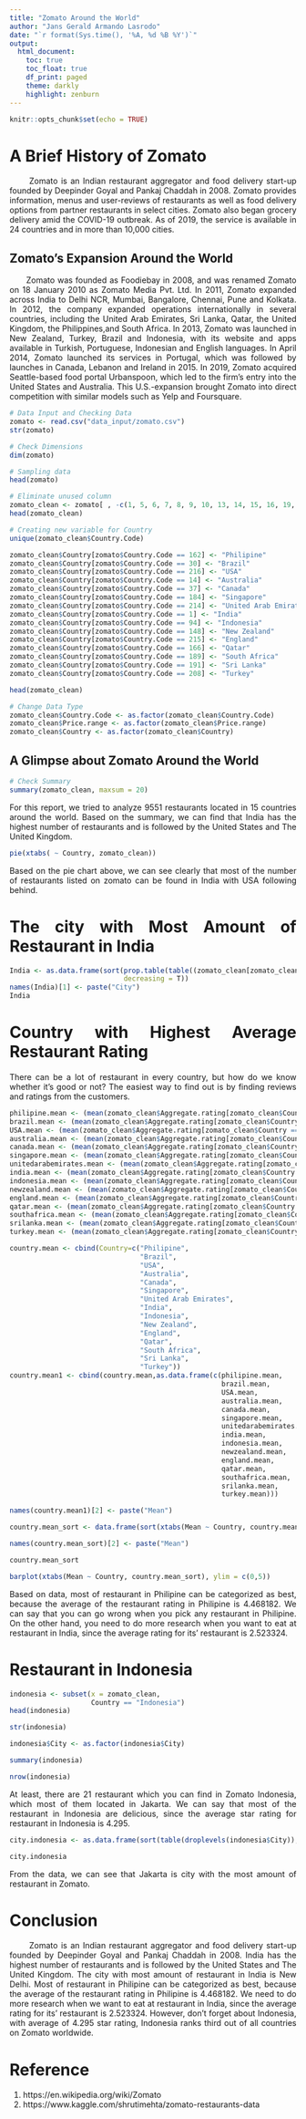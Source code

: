 ---
title: "Zomato Around the World"
author: "Jans Gerald Armando Lasrodo"
date: "`r format(Sys.time(), '%A, %d %B %Y')`"
output: 
  html_document:
    toc: true
    toc_float: true
    df_print: paged
    theme: darkly
    highlight: zenburn
---

<style>
body {
text-align: justify}
</style>

```{r setup, include=FALSE}
knitr::opts_chunk$set(echo = TRUE)
```
# A Brief History of Zomato { .tabset }

&nbsp;&nbsp;&nbsp;&nbsp;&nbsp;&nbsp;Zomato is an Indian restaurant aggregator and food delivery start-up founded by Deepinder Goyal and Pankaj Chaddah in 2008. Zomato provides information, menus and user-reviews of restaurants as well as food delivery options from partner restaurants in select cities. Zomato also began grocery delivery amid the COVID-19 outbreak. As of 2019, the service is available in 24 countries and in more than 10,000 cities.

## Zomato's Expansion Around the World

&nbsp;&nbsp;&nbsp;&nbsp;&nbsp;&nbsp;Zomato was founded as Foodiebay in 2008, and was renamed Zomato on 18 January 2010 as Zomato Media Pvt. Ltd. In 2011, Zomato expanded across India to Delhi NCR, Mumbai, Bangalore, Chennai, Pune and Kolkata.  In 2012, the company expanded operations internationally in several countries, including the United Arab Emirates, Sri Lanka, Qatar, the United Kingdom, the Philippines,and South Africa. In 2013, Zomato was launched in New Zealand, Turkey, Brazil and Indonesia, with its website and apps available in Turkish, Portuguese, Indonesian and English languages. In April 2014, Zomato launched its services in Portugal, which was followed by launches in Canada, Lebanon and Ireland in 2015. In 2019, Zomato acquired Seattle-based food portal Urbanspoon, which led to the firm's entry into the United States and Australia. This U.S.-expansion brought Zomato into direct competition with similar models such as Yelp and Foursquare.


```{r}
# Data Input and Checking Data
zomato <- read.csv("data_input/zomato.csv")
str(zomato)
```

```{r}
# Check Dimensions
dim(zomato)
```


```{r}
# Sampling data
head(zomato)
```


```{r}
# Eliminate unused column
zomato_clean <- zomato[ , -c(1, 5, 6, 7, 8, 9, 10, 13, 14, 15, 16, 19, 20)]
head(zomato_clean)
```

```{r}
# Creating new variable for Country
unique(zomato_clean$Country.Code)
```
```{r}
zomato_clean$Country[zomato$Country.Code == 162] <- "Philipine"
zomato_clean$Country[zomato$Country.Code == 30] <- "Brazil"
zomato_clean$Country[zomato$Country.Code == 216] <- "USA"
zomato_clean$Country[zomato$Country.Code == 14] <- "Australia"
zomato_clean$Country[zomato$Country.Code == 37] <- "Canada"
zomato_clean$Country[zomato$Country.Code == 184] <- "Singapore"
zomato_clean$Country[zomato$Country.Code == 214] <- "United Arab Emirates"
zomato_clean$Country[zomato$Country.Code == 1] <- "India"
zomato_clean$Country[zomato$Country.Code == 94] <- "Indonesia"
zomato_clean$Country[zomato$Country.Code == 148] <- "New Zealand"
zomato_clean$Country[zomato$Country.Code == 215] <- "England"
zomato_clean$Country[zomato$Country.Code == 166] <- "Qatar"
zomato_clean$Country[zomato$Country.Code == 189] <- "South Africa"
zomato_clean$Country[zomato$Country.Code == 191] <- "Sri Lanka"
zomato_clean$Country[zomato$Country.Code == 208] <- "Turkey"
```

```{r}
head(zomato_clean)
```

```{r}
# Change Data Type
zomato_clean$Country.Code <- as.factor(zomato_clean$Country.Code)
zomato_clean$Price.range <- as.factor(zomato_clean$Price.range)
zomato_clean$Country <- as.factor(zomato_clean$Country)
```

## A Glimpse about Zomato Around the World

```{r}
# Check Summary
summary(zomato_clean, maxsum = 20)
```
For this report, we tried to analyze 9551 restaurants located in 15 countries around the world. Based on the summary, we can find that India has the highest number of restaurants and is followed by the United States and The United Kingdom.

```{r}
pie(xtabs( ~ Country, zomato_clean))
```
Based on the pie chart above, we can see clearly that most of the number of restaurants listed on zomato can be found in India with USA following behind.

# The city with Most Amount of Restaurant in India

```{r}
India <- as.data.frame(sort(prop.table(table((zomato_clean[zomato_clean$Country == "India","City"]))),
                            decreasing = T))
names(India)[1] <- paste("City")
India
```

# Country with Highest Average Restaurant Rating

There can be a lot of restaurant in every country, but how do we know whether it’s good or not? The easiest way to find out is by finding reviews and ratings from the customers.

```{r}
philipine.mean <- (mean(zomato_clean$Aggregate.rating[zomato_clean$Country == "Philipine"]))
brazil.mean <- (mean(zomato_clean$Aggregate.rating[zomato_clean$Country == "Brazil"]))
USA.mean <- (mean(zomato_clean$Aggregate.rating[zomato_clean$Country == "USA"]))
australia.mean <- (mean(zomato_clean$Aggregate.rating[zomato_clean$Country == "Australia"]))
canada.mean <- (mean(zomato_clean$Aggregate.rating[zomato_clean$Country == "Canada"]))
singapore.mean <- (mean(zomato_clean$Aggregate.rating[zomato_clean$Country == "Singapore"]))
unitedarabemirates.mean <- (mean(zomato_clean$Aggregate.rating[zomato_clean$Country == "United Arab Emirates"]))
india.mean <- (mean(zomato_clean$Aggregate.rating[zomato_clean$Country == "India"]))
indonesia.mean <- (mean(zomato_clean$Aggregate.rating[zomato_clean$Country == "Indonesia"]))
newzealand.mean <- (mean(zomato_clean$Aggregate.rating[zomato_clean$Country == "New Zealand"]))
england.mean <- (mean(zomato_clean$Aggregate.rating[zomato_clean$Country == "England"]))
qatar.mean <- (mean(zomato_clean$Aggregate.rating[zomato_clean$Country == "Qatar"]))
southafrica.mean <- (mean(zomato_clean$Aggregate.rating[zomato_clean$Country == "South Africa"]))
srilanka.mean <- (mean(zomato_clean$Aggregate.rating[zomato_clean$Country == "Sri Lanka"]))
turkey.mean <- (mean(zomato_clean$Aggregate.rating[zomato_clean$Country == "Turkey"]))

country.mean <- cbind(Country=c("Philipine",
                                "Brazil",
                                "USA",
                                "Australia",
                                "Canada",
                                "Singapore",
                                "United Arab Emirates", 
                                "India",
                                "Indonesia",
                                "New Zealand",
                                "England",
                                "Qatar",
                                "South Africa",
                                "Sri Lanka",
                                "Turkey"))
country.mean1 <- cbind(country.mean,as.data.frame(c(philipine.mean,
                                                    brazil.mean,
                                                    USA.mean,
                                                    australia.mean,
                                                    canada.mean,
                                                    singapore.mean,
                                                    unitedarabemirates.mean,
                                                    india.mean,
                                                    indonesia.mean,
                                                    newzealand.mean,
                                                    england.mean,
                                                    qatar.mean,
                                                    southafrica.mean,
                                                    srilanka.mean,
                                                    turkey.mean)))

names(country.mean1)[2] <- paste("Mean")

country.mean_sort <- data.frame(sort(xtabs(Mean ~ Country, country.mean1), decreasing = T))

names(country.mean_sort)[2] <- paste("Mean")

country.mean_sort
```

```{r}
barplot(xtabs(Mean ~ Country, country.mean_sort), ylim = c(0,5))
```
Based on data, most of restaurant in Philipine can be categorized as best, because the average of the restaurant rating in Philipine is 4.468182. We can say that you can go wrong when you pick any restaurant in Philipine. On the other hand, you need to do more research when you want to eat at restaurant in India, since the average rating for its’ restaurant is 2.523324.

# Restaurant in Indonesia

```{r}
indonesia <- subset(x = zomato_clean,
                    Country == "Indonesia")
head(indonesia)
```

```{r}
str(indonesia)
```

```{r}
indonesia$City <- as.factor(indonesia$City)
```


```{r}
summary(indonesia)
```

```{r}
nrow(indonesia)
```

At least, there are 21 restaurant which you can find in Zomato Indonesia, which most of them located in Jakarta. We can say that most of the restaurant in Indonesia are delicious, since the average star rating for restaurant in Indonesia is 4.295.

```{r}
city.indonesia <- as.data.frame(sort(table(droplevels(indonesia$City)), decreasing = T))

city.indonesia
```

From the data, we can see that Jakarta is city with the most amount of restaurant in Zomato.

# Conclusion

&nbsp;&nbsp;&nbsp;&nbsp;&nbsp;&nbsp;Zomato is an Indian restaurant aggregator and food delivery start-up founded by Deepinder Goyal and Pankaj Chaddah in 2008. India has the highest number of restaurants and is followed by the United States and The United Kingdom. The city with most amount of restaurant in India is New Delhi. Most of restaurant in Philipine can be categorized as best, because the average of the restaurant rating in Philipine is 4.468182. We need to do more research when we want to eat at restaurant in India, since the average rating for its’ restaurant is 2.523324. However, don’t forget about Indonesia, with average of 4.295 star rating, Indonesia ranks third out of all countries on Zomato worldwide.

# Reference

1. https://en.wikipedia.org/wiki/Zomato
2. https://www.kaggle.com/shrutimehta/zomato-restaurants-data










